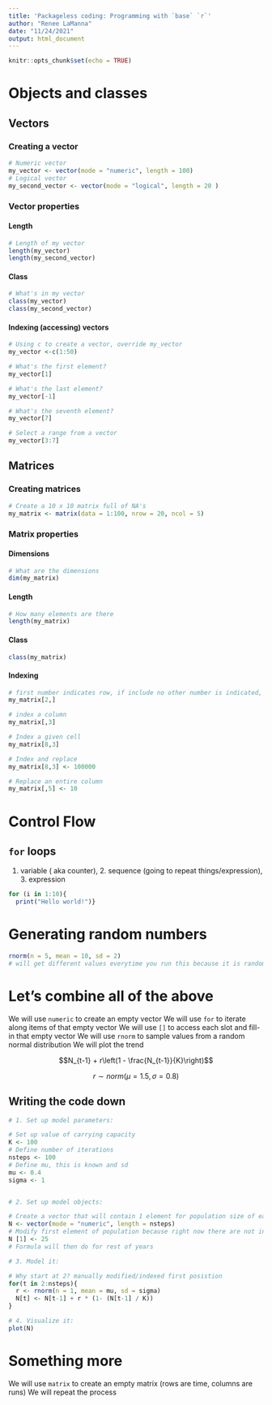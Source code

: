 ```yaml
---
title: 'Packageless coding: Programming with `base` `r`'
author: "Renee LaManna"
date: "11/24/2021"
output: html_document
---
```


```r
knitr::opts_chunk$set(echo = TRUE)
```

# Objects and classes

## Vectors

### Creating a vector 

```r
# Numeric vector
my_vector <- vector(mode = "numeric", length = 100)
# Logical vector
my_second_vector <- vector(mode = "logical", length = 20 )
```

### Vector properties

#### Length

```r
# Length of my vector 
length(my_vector)
length(my_second_vector)
```
#### Class

```r
# What's in my vector
class(my_vector)
class(my_second_vector)
```

#### Indexing (accessing) vectors

```r
# Using c to create a vector, override my_vector
my_vector <-c(1:50)

# What's the first element?
my_vector[1]

# What's the last element?
my_vector[-1]

# What's the seventh element?
my_vector[7]

# Select a range from a vector
my_vector[3:7]
```

## Matrices

### Creating matrices

```r
# Create a 10 x 10 matrix full of NA's
my_matrix <- matrix(data = 1:100, nrow = 20, ncol = 5)
```

### Matrix properties

#### Dimensions

```r
# What are the dimensions
dim(my_matrix)
```

#### Length

```r
# How many elements are there
length(my_matrix)
```

#### Class

```r
class(my_matrix)
```

#### Indexing 

```r
# first number indicates row, if include no other number is indicated, going to assume you want all information from 2nd row, even if you dont know how big
my_matrix[2,]

# index a column
my_matrix[,3]

# Index a given cell
my_matrix[8,3]

# Index and replace
my_matrix[8,3] <- 100000

# Replace an entire column
my_matrix[,5] <- 10
```

# Control Flow

## `for` loops

1. variable ( aka counter),  2. sequence (going to repeat things/expression), 3. expression 

```r
for (i in 1:10){
  print("Hello world!")}
```

# Generating random numbers

```r
rnorm(n = 5, mean = 10, sd = 2)
# will get different values everytime you run this because it is random
```

# Let's combine all of the above

We will use `numeric` to create an empty vector
We will use `for` to iterate along items of that empty vector
We will use `[]` to access each slot and fill-in that empty vector
We will use `rnorm` to sample values from a random normal distribution 
We will plot the trend

$$N_{t-1} + r\left(1 - \frac{N_{t-1}}{K}\right)$$

$$
r \sim norm(\mu = 1.5, \sigma = 0.8)
$$

## Writing the code down

```r
# 1. Set up model parameters:

# Set up value of carrying capacity
K <- 100
# Define number of iterations 
nsteps <- 100
# Define mu, this is known and sd
mu <- 0.4
sigma <- 1


# 2. Set up model objects:

# Create a vector that will contain 1 element for population size of each time stamp, year 1 is first posistion of vector, year 2 in second posistion and so on
N <- vector(mode = "numeric", length = nsteps)
# Modify first element of population because right now there are not individuals (N = 0) for everything
N [1] <- 25
# Formula will then do for rest of years

# 3. Model it:

# Why start at 2? manually modified/indexed first posistion 
for(t in 2:nsteps){
  r <- rnorm(n = 1, mean = mu, sd = sigma)
  N[t] <- N[t-1] + r * (1- (N[t-1] / K))
}

# 4. Visualize it:
plot(N)
```

# Something more
We will use `matrix` to create an empty matrix (rows are time, columns are runs)
We will repeat the process